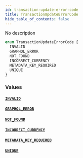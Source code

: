 ```yaml
---
id: transaction-update-error-code
title: TransactionUpdateErrorCode
hide_table_of_contents: false
---
```


No description

```graphql
enum TransactionUpdateErrorCode {
  INVALID
  GRAPHQL_ERROR
  NOT_FOUND
  INCORRECT_CURRENCY
  METADATA_KEY_REQUIRED
  UNIQUE
}
```

### Values

#### [`INVALID`](#)

#### [`GRAPHQL_ERROR`](#)

#### [`NOT_FOUND`](#)

#### [`INCORRECT_CURRENCY`](#)

#### [`METADATA_KEY_REQUIRED`](#)

#### [`UNIQUE`](#)
